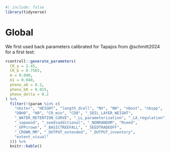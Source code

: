 ```r
#| include: false
library(tidyverse)
```

# Global {.unnumbered}

We first used back parameters calibrated for Tapajos from @schmitt2024 for a first test:

```r
rcontroll::generate_parameters(
  CR_a = 2.45,
  CR_b = 0.7565,
  m = 0.040,
  m1 = 0.040,
  pheno_a0 = 0.2,
  pheno_b0 = 0.015,
  pheno_delta = 0.2
) %>%
  filter(!(param %in% c(
    "nbiter", "HEIGHT", "length_dcell", "NV", "NH", "nbout", "nbspp",
    "DBH0", "H0", "CR_min", "CD0", "_SOIL_LAYER_WEIGHT",
    "_WATER_RETENTION_CURVE", "_LL_parameterization", "_LA_regulation",
    "_sapwood", "_seedsadditional", "_NONRANDOM", "Rseed",
    "_GPPcrown", "_BASICTREEFALL", "_SEEDTRADEOFF",
    "_CROWN_MM", "_OUTPUT_extended", "_OUTPUT_inventory",
    "extent_visual"
  ))) %>%
  knitr::kable()
```
